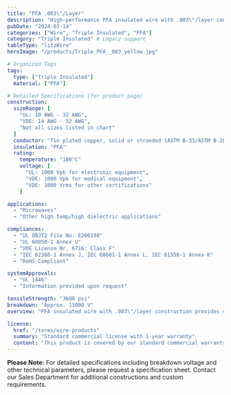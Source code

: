 ```yaml
---
title: "PFA .003\"/Layer"
description: "High-performance PFA insulated wire with .003\"/layer construction, engineered for lower partial discharge and high-temp power supply applications."
pubDate: "2024-03-14"
categories: ["Wire", "Triple Insulated", "PFA"]
category: "Triple Insulated" # Legacy support
tableType: "litzWire"
heroImage: "/products/Triple_PFA__003_yellow.jpg"

# Organized Tags
tags:
  type: ["Triple Insulated"]
  material: ["PFA"]

# Detailed Specifications (for product page)
construction:
  sizeRange: [
    "UL: 10 AWG - 32 AWG",
    "VDE: 14 AWG - 32 AWG",
    "Not all sizes listed in chart"
  ]
  conductor: "Tin plated copper, solid or stranded (ASTM B-33/ASTM B-286). Bare copper and other conductors available."
  insulation: "PFA"
  rating:
    temperature: "180°C"
    voltage: [
      "UL: 1000 Vpk for electronic equipment",
      "VDE: 1000 Vpk for medical equipment",
      "VDE: 1000 Vrms for other certifications"
    ]

applications:
  - "Microwaves"
  - "Other high temp/high dielectric applications"

compliances:
  - "UL OBJT2 File No. E206198"
  - "UL 60950-1 Annex U"
  - "VDE License Nr. 6716: Class F"
  - "IEC 62368-1 Annex J, IEC 60601-1 Annex L, IEC 61558-1 Annex K"
  - "RoHS Compliant"

systemApprovals:
  - "UL 1446"
  - "Information provided upon request"

tensileStrength: "3600 psi"
breakdown: "Approx. 13000 V"
overview: "PFA insulated wire with .003\"/layer construction provides excellent chemical resistance and superior electrical properties. This triple-insulated wire is specifically engineered for microwave applications and other high temperature/high dielectric requirements."

license:
  href: "/terms/wire-products"
  summary: "Standard commercial license with 1-year warranty"
  content: "This product is covered by our standard commercial warranty for a period of one year from the date of purchase. The warranty covers manufacturing defects and material failures under normal use conditions. Custom modifications or applications outside the specified parameters may void the warranty."
---
```



<TripleInsulatedTable client:load />

**Please Note:** For detailed specifications including breakdown voltage and other technical parameters, please request a specification sheet. Contact our Sales Department for additional constructions and custom requirements. 